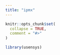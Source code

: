 ```yaml
---
title: "ipmx"
---
```


```r
knitr::opts_chunk$set(
  collapse = TRUE,
  comment = "#>"
)
```

```r
library(usensys)
```
